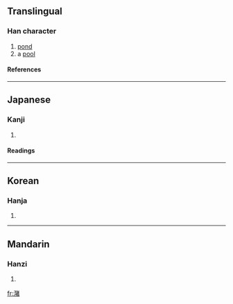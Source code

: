 {{see|瀦}}

==Translingual==
===Han character===
{{Han char|rn=85|rad=水|as=12|sn=15|four=|canj=水大竹日 (EKHA)}}
# [[pond]]
# a [[pool]]
====References====
{{Han ref|kx=0650.290|dkj=18287|dj=1061.100|hdz=31727.010|uh=6F74|ud=28532}}

----
==Japanese==
===Kanji===
{{ja-kanji|grade=|rs=水12}}
# {{defn|Japanese}} 
====Readings====
{{ja-readings|on=[[ちょ]] (cho)|kun=[[みずたまり]] (mizutamari)}}

----
==Korean==
===Hanja===
{{ko-hanja|hangeul=저|eumhun=|rv=jeo|mr=chŏ|y=ce}}
# {{defn|Korean}}

----
==Mandarin==
===Hanzi===
{{cmn-hanzi|tra=瀦|pin=[[zhū]] (zhu1)|wg=chu<sup>1</sup>}}
# {{defn|Mandarin}}

[[fr:潴]]